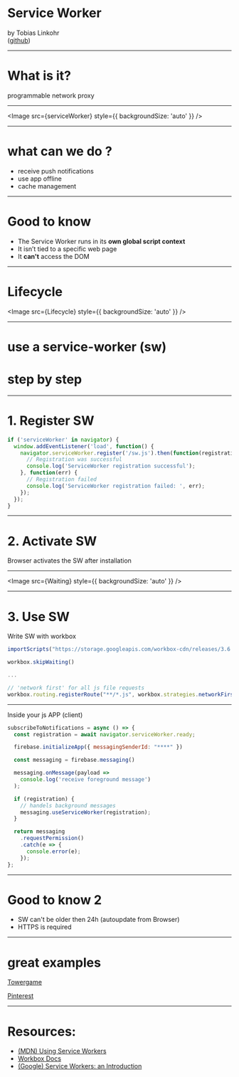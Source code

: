 


<Head>
  <title>Service Worker</title>
  <meta name="author" content="Tobias Linkohr" />
</Head>

# Service Worker

by Tobias Linkohr  
([github](https://github.com/Tobi-mmt))


---

# What is it?
programmable network proxy

---
<Image src={serviceWorker} style={{ backgroundSize: 'auto' }} />

---

# what can we do ?

- receive push notifications
- use app offline
- cache management

---

# Good to know

- The Service Worker runs in its __own global script context__
- It isn’t tied to a specific web page
- It __can't__ access the DOM

---

# Lifecycle

<Image src={Lifecycle} style={{ backgroundSize: 'auto' }} />

---

# use a service-worker (sw) 
# step by step

---

# 1. Register SW

```js
if ('serviceWorker' in navigator) {
  window.addEventListener('load', function() {
    navigator.serviceWorker.register('/sw.js').then(function(registration) {
      // Registration was successful
      console.log('ServiceWorker registration successful');
    }, function(err) {
      // Registration failed
      console.log('ServiceWorker registration failed: ', err);
    });
  });
}
```
---

# 2. Activate SW

Browser activates the SW after installation


---

<Image src={Waiting} style={{ backgroundSize: 'auto' }} />


---

# 3. Use SW

Write SW with workbox

```js
importScripts("https://storage.googleapis.com/workbox-cdn/releases/3.6.3/workbox-sw.js")

workbox.skipWaiting()

...

// 'network first' for all js file requests
workbox.routing.registerRoute("**/*.js", workbox.strategies.networkFirst(), 'GET')
```

---

Inside your js APP (client)

```js
subscribeToNotifications = async () => {
  const registration = await navigator.serviceWorker.ready;

  firebase.initializeApp({ messagingSenderId: "****" })

  const messaging = firebase.messaging()

  messaging.onMessage(payload =>
    console.log('receive foreground message')
  );

  if (registration) {
    // handels background messages
    messaging.useServiceWorker(registration);
  }

  return messaging
    .requestPermission()
    .catch(e => {
      console.error(e);
    });
};
```

---

# Good to know 2

- SW can't be older then 24h (autoupdate from Browser)
- HTTPS is required

---

# great examples

[Towergame](https://www.towergame.app/)

[Pinterest](https://www.pinterest.de/)

---

# Resources:

- [(MDN) Using Service Workers](https://developer.mozilla.org/en-US/docs/Web/API/Service_Worker_API/Using_Service_Workers)
- [Workbox Docs](https://developers.google.com/web/tools/workbox/guides/get-started)
- [(Google) Service Workers: an Introduction](https://developers.google.com/web/fundamentals/primers/service-workers/)
